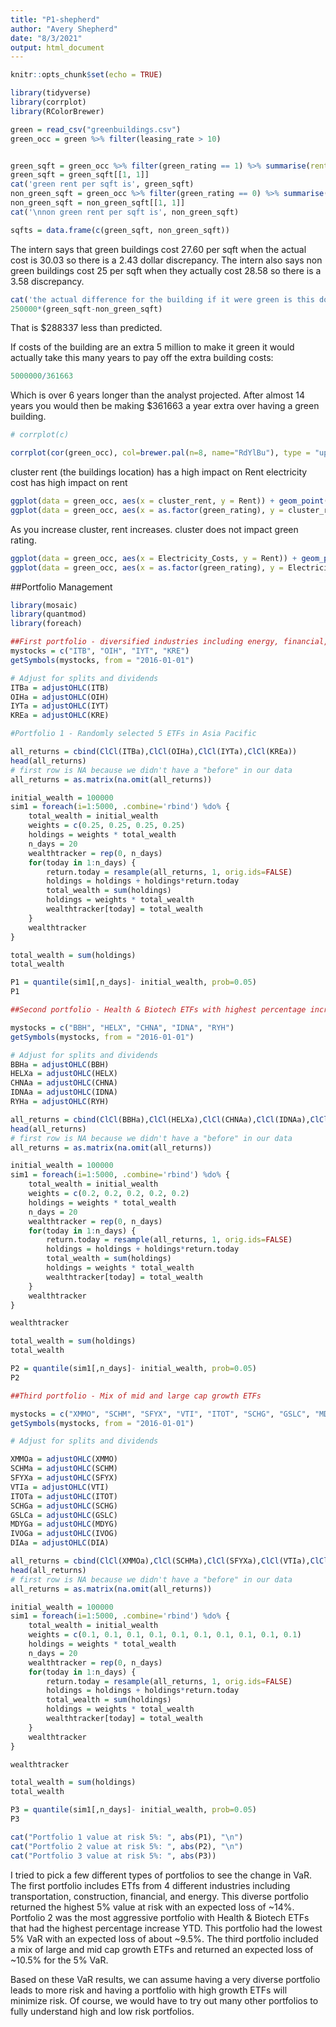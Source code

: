 ```yaml
---
title: "P1-shepherd"
author: "Avery Shepherd"
date: "8/3/2021"
output: html_document
---
```


```r
knitr::opts_chunk$set(echo = TRUE)
```


```r
library(tidyverse)
library(corrplot)
library(RColorBrewer)
```

```r
green = read_csv("greenbuildings.csv")
green_occ = green %>% filter(leasing_rate > 10)


green_sqft = green_occ %>% filter(green_rating == 1) %>% summarise(rentsqft = mean(Rent))
green_sqft = green_sqft[[1, 1]]
cat('green rent per sqft is', green_sqft)
non_green_sqft = green_occ %>% filter(green_rating == 0) %>% summarise(rentsqft = mean(Rent))
non_green_sqft = non_green_sqft[[1, 1]]
cat('\nnon green rent per sqft is', non_green_sqft)

sqfts = data.frame(c(green_sqft, non_green_sqft))
```
The intern says that green buildings cost 27.60 per sqft when the actual cost is 30.03 so there is a 2.43 dollar discrepancy. The intern also says non green buildings cost 25 per sqft when they actually cost 28.58 so there is a 3.58 discrepancy.

```r
cat('the actual difference for the building if it were green is this dollar amount: \n')
250000*(green_sqft-non_green_sqft)
```
That is $288337 less than predicted.

If costs of the building are an extra 5 million to make it green it would actually take this many years to pay off the extra building costs:
```r
5000000/361663
```
Which is over 6 years longer than the analyst projected. 
After almost 14 years you would then be making $361663 a year extra over having a green building.

```r
# corrplot(c)

corrplot(cor(green_occ), col=brewer.pal(n=8, name="RdYlBu"), type = "upper")
```
cluster rent (the buildings location) has a high impact on Rent
electricity cost has high impact on rent

```r
ggplot(data = green_occ, aes(x = cluster_rent, y = Rent)) + geom_point()
ggplot(data = green_occ, aes(x = as.factor(green_rating), y = cluster_rent)) + geom_boxplot()
```
As you increase cluster, rent increases. cluster does not impact green rating. 

```r
ggplot(data = green_occ, aes(x = Electricity_Costs, y = Rent)) + geom_point()
ggplot(data = green_occ, aes(x = as.factor(green_rating), y = Electricity_Costs)) + geom_boxplot()
```


##Portfolio Management

```r
library(mosaic)
library(quantmod)
library(foreach)

```

```r

##First portfolio - diversified industries including energy, financial, construction, and transportation
mystocks = c("ITB", "OIH", "IYT", "KRE")
getSymbols(mystocks, from = "2016-01-01")

# Adjust for splits and dividends
ITBa = adjustOHLC(ITB)
OIHa = adjustOHLC(OIH)
IYTa = adjustOHLC(IYT)
KREa = adjustOHLC(KRE)

```

```r
#Portfolio 1 - Randomly selected 5 ETFs in Asia Pacific

all_returns = cbind(ClCl(ITBa),ClCl(OIHa),ClCl(IYTa),ClCl(KREa))
head(all_returns)
# first row is NA because we didn't have a "before" in our data
all_returns = as.matrix(na.omit(all_returns))

```


```r
initial_wealth = 100000
sim1 = foreach(i=1:5000, .combine='rbind') %do% {
	total_wealth = initial_wealth
	weights = c(0.25, 0.25, 0.25, 0.25)
	holdings = weights * total_wealth
	n_days = 20
	wealthtracker = rep(0, n_days)
	for(today in 1:n_days) {
		return.today = resample(all_returns, 1, orig.ids=FALSE)
		holdings = holdings + holdings*return.today
		total_wealth = sum(holdings)
		holdings = weights * total_wealth
		wealthtracker[today] = total_wealth
	}
	wealthtracker
}
```

```r
total_wealth = sum(holdings)
total_wealth
```
```r
P1 = quantile(sim1[,n_days]- initial_wealth, prob=0.05)
P1
```

```r
##Second portfolio - Health & Biotech ETFs with highest percentage increase based on YTD. This is considered an aggressive portfolio

mystocks = c("BBH", "HELX", "CHNA", "IDNA", "RYH")
getSymbols(mystocks, from = "2016-01-01")

# Adjust for splits and dividends
BBHa = adjustOHLC(BBH)
HELXa = adjustOHLC(HELX)
CHNAa = adjustOHLC(CHNA)
IDNAa = adjustOHLC(IDNA)
RYHa = adjustOHLC(RYH)
```
```r
all_returns = cbind(ClCl(BBHa),ClCl(HELXa),ClCl(CHNAa),ClCl(IDNAa),ClCl(RYHa))
head(all_returns)
# first row is NA because we didn't have a "before" in our data
all_returns = as.matrix(na.omit(all_returns))
```

```r
initial_wealth = 100000
sim1 = foreach(i=1:5000, .combine='rbind') %do% {
	total_wealth = initial_wealth
	weights = c(0.2, 0.2, 0.2, 0.2, 0.2)
	holdings = weights * total_wealth
	n_days = 20
	wealthtracker = rep(0, n_days)
	for(today in 1:n_days) {
		return.today = resample(all_returns, 1, orig.ids=FALSE)
		holdings = holdings + holdings*return.today
		total_wealth = sum(holdings)
		holdings = weights * total_wealth
		wealthtracker[today] = total_wealth
	}
	wealthtracker
}

wealthtracker
```

```r
total_wealth = sum(holdings)
total_wealth
```
```r
P2 = quantile(sim1[,n_days]- initial_wealth, prob=0.05)
P2
```

```r
##Third portfolio - Mix of mid and large cap growth ETFs

mystocks = c("XMMO", "SCHM", "SFYX", "VTI", "ITOT", "SCHG", "GSLC", "MDYG", "IVOG", "DIA")
getSymbols(mystocks, from = "2016-01-01")

# Adjust for splits and dividends

XMMOa = adjustOHLC(XMMO)
SCHMa = adjustOHLC(SCHM)
SFYXa = adjustOHLC(SFYX)
VTIa = adjustOHLC(VTI)
ITOTa = adjustOHLC(ITOT)
SCHGa = adjustOHLC(SCHG)
GSLCa = adjustOHLC(GSLC)
MDYGa = adjustOHLC(MDYG)
IVOGa = adjustOHLC(IVOG)
DIAa = adjustOHLC(DIA)

```

```r
all_returns = cbind(ClCl(XMMOa),ClCl(SCHMa),ClCl(SFYXa),ClCl(VTIa),ClCl(ITOTa),ClCl(SCHGa),ClCl(GSLCa),ClCl(MDYGa),ClCl(IVOGa),ClCl(DIAa))
head(all_returns)
# first row is NA because we didn't have a "before" in our data
all_returns = as.matrix(na.omit(all_returns))
```

```r
initial_wealth = 100000
sim1 = foreach(i=1:5000, .combine='rbind') %do% {
	total_wealth = initial_wealth
	weights = c(0.1, 0.1, 0.1, 0.1, 0.1, 0.1, 0.1, 0.1, 0.1, 0.1)
	holdings = weights * total_wealth
	n_days = 20
	wealthtracker = rep(0, n_days)
	for(today in 1:n_days) {
		return.today = resample(all_returns, 1, orig.ids=FALSE)
		holdings = holdings + holdings*return.today
		total_wealth = sum(holdings)
		holdings = weights * total_wealth
		wealthtracker[today] = total_wealth
	}
	wealthtracker
}

wealthtracker
```

```r
total_wealth = sum(holdings)
total_wealth
```
```r
P3 = quantile(sim1[,n_days]- initial_wealth, prob=0.05)
P3
```


```r
cat("Portfolio 1 value at risk 5%: ", abs(P1), "\n")
cat("Portfolio 2 value at risk 5%: ", abs(P2), "\n")
cat("Portfolio 3 value at risk 5%: ", abs(P3))
```

I tried to pick a few different types of portfolios to see the change in VaR. The first portfolio includes ETfs from 4 different industries including transportation, construction, financial, and energy. This diverse portfolio returned the highest 5% value at risk with an expected loss of ~14%. Portfolio 2 was the most aggressive portfolio with Health & Biotech ETFs that had the highest percentage increase YTD. This portfolio had the lowest 5% VaR with an expected loss of about ~9.5%. The third portfolio included a mix of large and mid cap growth ETFs and returned an expected loss of ~10.5% for the 5% VaR.

Based on these VaR results, we can assume having a very diverse portfolio leads to more risk and having a portfolio with high growth ETFs will minimize risk. Of course, we would have to try out many other portfolios to fully understand high and low risk portfolios. 